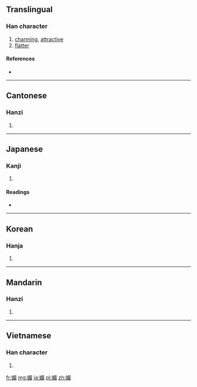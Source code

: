==Translingual==

===Han character===
{{Han char|rn=38|rad=女|as=09|sn=12|four=4746<sub>7</sub>|canj=女日竹山 (VAHU)|ids=⿰[[女]][[眉]]}}

# [[charming]], [[attractive]]
# [[flatter]]

====References====
* {{Han ref|kx=0267.070|dkj=06513|dj=0534.110|hdz=21069.150|uh=5A9A|ud=23194|bh=B441|bd=46145}}

----

==Cantonese==

===Hanzi===
{{yue-hanzi|jyut=|y=mei6}}

# {{defn|lang=yue|sort=女09}}

----

==Japanese==

===Kanji===
{{ja-kanji|grade=|rs=女09}}

# {{defn|lang=ja|sort=女09}}

====Readings====
* {{ja-readings|on=[[び]] (bi)|kun=[[こびる]] (kobiru)}}

----

==Korean==

===Hanja===
{{ko-hanja|hangeul=미|rv=mi|mr=mi}}

# {{defn|lang=ko|sort=女09}}

----

==Mandarin==

===Hanzi===
{{cmn-hanzi|pin=[[mèi]] ([[mei4]])|wg=mei<sup>4</sup>}}

# {{defn|lang=cmn|sort=女09}}

----

==Vietnamese==

===Han character===
{{vi-hantu|[[mị]]|rs=女09}}

# {{defn|lang=vi|sort=女09}}

[[fr:媚]]
[[mg:媚]]
[[ja:媚]]
[[pl:媚]]
[[zh:媚]]